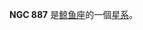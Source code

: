 {{NGCInfoBox|NGCID=NGC 887|發現者=弗里德里希·威廉·赫歇爾|發現日期=1785年12月30日|其他編號=MCG -3-7-1,IRAS02171-1617|曆元=J2000.0|赤經=2時19分32.6秒
|赤緯=-16°4'9"|星座=鲸鱼座|星體=星系|星等=12.7|表面亮度=13.8|藍等=13.4}}

'''NGC 887''' 是[[鲸鱼座|鲸鱼座]]的一個[[星系|星系]]。

{{NGCReference|887}}
{{Catalogs|NGC=887}}

{{Galaxy-stub}}